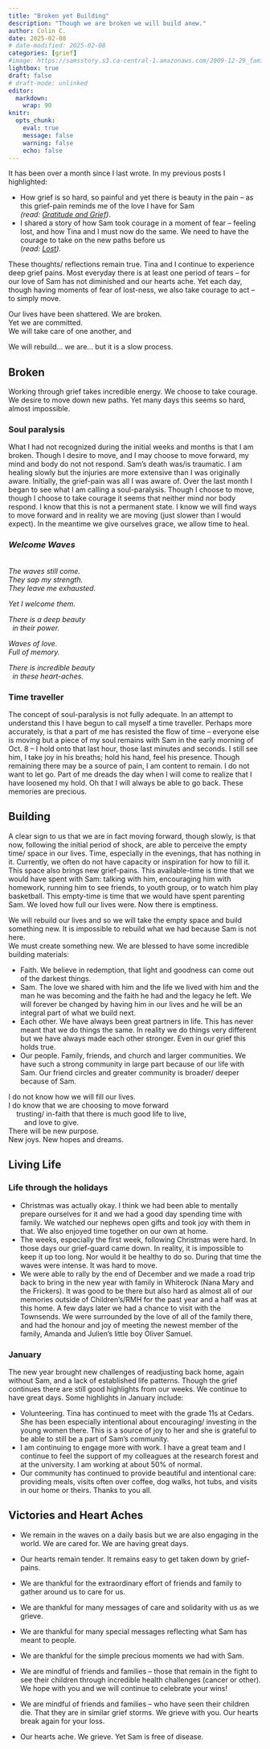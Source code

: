```yaml
---
title: "Broken yet Building"
description: "Though we are broken we will build anew."
author: Colin C.
date: 2025-02-08
# date-modified: 2025-02-08
categories: [grief]
#image: https://samsstory.s3.ca-central-1.amazonaws.com/2009-12-29_family-pg.jpg
lightbox: true
draft: false
# draft-mode: unlinked
editor: 
  markdown: 
    wrap: 90
knitr: 
  opts_chunk: 
    eval: true
    message: false
    warning: false
    echo: false
---
```


It has been over a month since I last wrote. In my previous posts I highlighted:

-   How grief is so hard, so painful and yet there is beauty in the pain -- as this
    grief-pain reminds me of the love I have for Sam\
    *(read: [Gratitude and Grief](/posts/2412/2024-12-07_gratitude-grief.qmd))*.
-   I shared a story of how Sam took courage in a moment of fear -- feeling lost, and how
    Tina and I must now do the same. We need to have the courage to take on the new paths
    before us\
    (*read: [Lost](/posts/2412/2024-12-26_lost.qmd)).*

These thoughts/ reflections remain true. Tina and I continue to experience deep grief
pains. Most everyday there is at least one period of tears -- for our love of Sam has not
diminished and our hearts ache. Yet each day, though having moments of fear of lost-ness,
we also take courage to act -- to simply move.

Our lives have been shattered. We are broken.\
Yet we are committed.\
We will take care of one another, and

We will rebuild... we are... but it is a slow process.

## Broken

Working through grief takes incredible energy. We choose to take courage. We desire to
move down new paths. Yet many days this seems so hard, almost impossible.

### Soul paralysis

What I had not recognized during the initial weeks and months is that I am broken. Though
I desire to move, and I may choose to move forward, my mind and body do not not respond.
Sam's death was/is traumatic. I am healing slowly but the injuries are more extensive than
I was originally aware. Initially, the grief-pain was all I was aware of. Over the last
month I began to see what I am calling a soul-paralysis. Though I choose to move, though I
choose to take courage it seems that neither mind nor body respond. I know that this is
not a permanent state. I know we will find ways to move forward and in reality we are
moving (just slower than I would expect). In the meantime we give ourselves grace, we
allow time to heal.

::: {.callout-important .float-sm-end appearance="simple" icon="false"}
### *Welcome Waves*

<br> <em>The waves still come.\
They sap my strength.\
They leave me exhausted.

Yet I welcome them.

There is a deep beauty\
  in their power.

Waves of love.\
Full of memory.

There is incredible beauty\
  in these heart-aches.</em>
:::

### Time traveller

The concept of soul-paralysis is not fully adequate. In an attempt to understand this I
have begun to call myself a time traveller. Perhaps more accurately, is that a part of me
has resisted the flow of time -- everyone else is moving but a piece of my soul remains
with Sam in the early morning of Oct. 8 -- I hold onto that last hour, those last minutes
and seconds. I still see him, I take joy in his breaths; hold his hand, feel his presence.
Though remaining there may be a source of pain, I am content to remain. I do not want to
let go. Part of me dreads the day when I will come to realize that I have loosened my
hold. Oh that I will always be able to go back. These memories are precious.

## Building

A clear sign to us that we are in fact moving forward, though slowly, is that now,
following the initial period of shock, are able to perceive the empty time/ space in our
lives. Time, especially in the evenings, that has nothing in it. Currently, we often do
not have capacity or inspiration for how to fill it. This space also brings new
grief-pains. This available-time is time that we would have spent with Sam: talking with
him, encouraging him with homework, running him to see friends, to youth group, or to
watch him play basketball. This empty-time is time that we would have spent parenting Sam.
We loved how full our lives were. Now there is emptiness.

We will rebuild our lives and so we will take the empty space and build something new. It
is impossible to rebuild what we had because Sam is not here.\
We must create something new. We are blessed to have some incredible building materials:

-   Faith. We believe in redemption, that light and goodness can come out of the darkest
    things.
-   Sam. The love we shared with him and the life we lived with him and the man he was
    becoming and the faith he had and the legacy he left. We will forever be changed by
    having him in our lives and he will be an integral part of what we build next.
-   Each other. We have always been great partners in life. This has never meant that we
    do things the same. In reality we do things very different but we have always made
    each other stronger. Even in our grief this holds true.
-   Our people. Family, friends, and church and larger communities. We have such a strong
    community in large part because of our life with Sam. Our friend circles and greater
    community is broader/ deeper because of Sam.

I do not know how we will fill our lives.\
I do know that we are choosing to move forward\
&nbsp; &nbsp; trusting/ in-faith that there is much good life to live,\
&nbsp; &nbsp; &nbsp; &nbsp; and love to give.\
There will be new purpose.\
New joys. New hopes and dreams.

## Living Life

### Life through the holidays

-   Christmas was actually okay. I think we had been able to mentally prepare ourselves
    for it and we had a good day spending time with family. We watched our nephews open
    gifts and took joy with them in that. We also enjoyed time together on our own at
    home.
-   The weeks, especially the first week, following Christmas were hard. In those days our
    grief-guard came down. In reality, it is impossible to keep it up too long. Nor would
    it be healthy to do so. During that time the waves were intense. It was hard to move.
-   We were able to rally by the end of December and we made a road trip back to bring in
    the new year with family in Whiterock (Nana Mary and the Frickers). It was good to be
    there but also hard as almost all of our memories outside of Children's/RMH for the
    past year and a half was at this home. A few days later we had a chance to visit with
    the Townsends. We were surrounded by the love of all of the family there, and had the
    honour and joy of meeting the newest member of the family, Amanda and Julien's little
    boy Oliver Samuel.

### January

The new year brought new challenges of readjusting back home, again without Sam, and a
lack of established life patterns. Though the grief continues there are still good
highlights from our weeks. We continue to have great days. Some highlights in January
include:

-   Volunteering. Tina has continued to meet with the grade 11s at Cedars. She has been
    especially intentional about encouraging/ investing in the young women there. This is
    a source of joy to her and she is grateful to be able to still be a part of Sam's
    community.
-   I am continuing to engage more with work. I have a great team and I continue to feel
    the support of my colleagues at the research forest and at the university. I am
    working at about 50% of normal.
-   Our community has continued to provide beautiful and intentional care: providing
    meals, visits often over coffee, dog walks, hot tubs, and visits in our home or
    theirs. Thanks to you all.

## Victories and Heart Aches

-   We remain in the waves on a daily basis but we are also engaging in the world. We are
    cared for. We are having great days.

-   Our hearts remain tender. It remains easy to get taken down by grief-pains.

-   We are thankful for the extraordinary effort of friends and family to gather around us
    to care for us.

-   We are thankful for many messages of care and solidarity with us as we grieve.

-   We are thankful for many special messages reflecting what Sam has meant to people.

-   We are thankful for the simple precious moments we had with Sam.

-   We are mindful of friends and families – those that remain in the fight to see their
    children through incredible health challenges (cancer or other). We hope with you and
    we will continue to celebrate your wins!

-   We are mindful of friends and families – who have seen their children die. That they
    are in similar grief storms. We grieve with you. Our hearts break again for your loss.

-   Our hearts ache. We grieve. Yet Sam is free of disease.